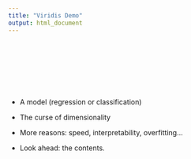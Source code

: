 ```yaml
---
title: "Viridis Demo"
output: html_document
---
```


<div class="row" style="padding-top: 100px;">
</div>

* A model (regression or classification)

* The curse of dimensionality
* More reasons: speed, interpretability, overfitting...

* Look ahead: the contents.

